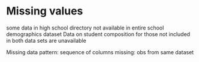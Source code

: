 # Missing values

some data in high school directory not available in entire school demographics dataset
Data on student composition for those not included in both data sets are unavailable

Missing data pattern: sequence of columns missing: obs from same dataset